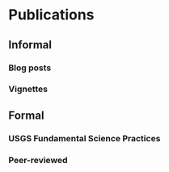 # Publications


## Informal

### Blog posts

### Vignettes


## Formal

### USGS Fundamental Science Practices

### Peer-reviewed

